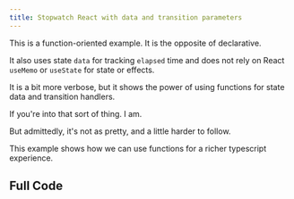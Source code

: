 ```yaml
---
title: Stopwatch React with data and transition parameters
---
```


<div className="text-4xl text-red-500 text-green-500 text-yellow-500 w-full p-4 flex-1 flex items-center gap-2 rounded"></div>

<div className="not-content">
  <Stopwatch client:visible />
</div>

This is a function-oriented example. It is the opposite of declarative. 

It also uses state `data` for tracking `elapsed` time and does not rely on React `useMemo` or `useState` for state or effects.

It is a bit more verbose, but it shows the power of using functions for state data and transition handlers. 

If you're into that sort of thing. I am. 

But admittedly, it's not as pretty, and a little harder to follow. 




This example shows how we can use functions for a richer typescript experience.

## Full Code 

<CodeBlock lang='jsx' code={code} />